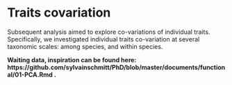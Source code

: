 # Traits covariation

Subsequent analysis aimed to explore co-variations of individual traits. 
Specifically, we investigated individual traits co-variation at several taxonomic scales: among species, and within species.

**Waiting data, inspiration can be found here: https://github.com/sylvainschmitt/PhD/blob/master/documents/functional/01-PCA.Rmd .**

